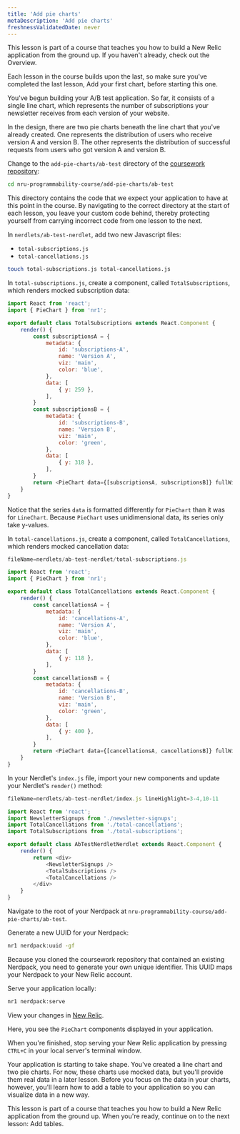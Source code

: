 ```yaml
---
title: 'Add pie charts'
metaDescription: 'Add pie charts'
freshnessValidatedDate: never
---
```


<Callout variant="tip">

This lesson is part of a course that teaches you how to build a New Relic application from the ground up. If you haven't already, check out the Overview.

Each lesson in the course builds upon the last, so make sure you've completed the last lesson, Add your first chart, before starting this one.

</Callout>

You've begun building your A/B test application. So far, it consists of a single line chart, which represents the number of subscriptions your newsletter receives from each version of your website. 

In the design, there are two pie charts beneath the line chart that you've already created. One represents the distribution of users who receive version A and version B. The other represents the distribution of successful requests from users who got version A and version B.

<Steps>

<Step>

Change to the `add-pie-charts/ab-test` directory of the [coursework repository](https://github.com/newrelic-experimental/nru-programmability-course):



```sh
cd nru-programmability-course/add-pie-charts/ab-test
```


This directory contains the code that we expect your application to have at this point in the course. By navigating to the correct directory at the start of each lesson, you leave your custom code behind, thereby protecting yourself from carrying incorrect code from one lesson to the next.

</Step>

<Step>

In `nerdlets/ab-test-nerdlet`, add two new Javascript files:

- `total-subscriptions.js`
- `total-cancellations.js`



```sh
touch total-subscriptions.js total-cancellations.js
```


</Step>

<Step>

In `total-subscriptions.js`, create a component, called `TotalSubscriptions`, which renders mocked subscription data:



```js fileName=nerdlets/ab-test-nerdlet/total-subscriptions.js
import React from 'react';
import { PieChart } from 'nr1';

export default class TotalSubscriptions extends React.Component {
    render() {
        const subscriptionsA = {
            metadata: {
                id: 'subscriptions-A',
                name: 'Version A',
                viz: 'main',
                color: 'blue',
            },
            data: [
                { y: 259 },
            ],
        }
        const subscriptionsB = {
            metadata: {
                id: 'subscriptions-B',
                name: 'Version B',
                viz: 'main',
                color: 'green',
            },
            data: [
                { y: 318 },
            ],
        }
        return <PieChart data={[subscriptionsA, subscriptionsB]} fullWidth />
    }
}
```



Notice that the series `data` is formatted differently for `PieChart` than it was for `LineChart`. Because `PieChart` uses unidimensional data, its series only take y-values.

</Step>

<Step>

In `total-cancellations.js`, create a component, called `TotalCancellations`, which renders mocked cancellation data:



```js 
fileName=nerdlets/ab-test-nerdlet/total-subscriptions.js

import React from 'react';
import { PieChart } from 'nr1';

export default class TotalCancellations extends React.Component {
    render() {
        const cancellationsA = {
            metadata: {
                id: 'cancellations-A',
                name: 'Version A',
                viz: 'main',
                color: 'blue',
            },
            data: [
                { y: 118 },
            ],
        }
        const cancellationsB = {
            metadata: {
                id: 'cancellations-B',
                name: 'Version B',
                viz: 'main',
                color: 'green',
            },
            data: [
                { y: 400 },
            ],
        }
        return <PieChart data={[cancellationsA, cancellationsB]} fullWidth />
    }
}
```


</Step>

<Step>

In your Nerdlet's `index.js` file, import your new components and update your Nerdlet's `render()` method:



```js 
fileName=nerdlets/ab-test-nerdlet/index.js lineHighlight=3-4,10-11

import React from 'react';
import NewsletterSignups from './newsletter-signups';
import TotalCancellations from './total-cancellations';
import TotalSubscriptions from './total-subscriptions';

export default class AbTestNerdletNerdlet extends React.Component {
    render() {
        return <div>
            <NewsletterSignups />
            <TotalSubscriptions />
            <TotalCancellations />
        </div>
    }
}
```



</Step>

<Step>

Navigate to the root of your Nerdpack at `nru-programmability-course/add-pie-charts/ab-test`.

</Step>

<Step>

Generate a new UUID for your Nerdpack:



```sh
nr1 nerdpack:uuid -gf
```


Because you cloned the coursework repository that contained an existing Nerdpack, you need to generate your own unique identifier. This UUID maps your Nerdpack to your New Relic account.

</Step>

<Step>

Serve your application locally:



```sh
nr1 nerdpack:serve
```


</Step>

<Step>

View your changes in [New Relic](https://one.newrelic.com?nerdpacks=local).

Here, you see the `PieChart` components displayed in your application.

When you're finished, stop serving your New Relic application by pressing `CTRL+C` in your local server's terminal window.

</Step>

</Steps>

Your application is starting to take shape. You've created a line chart and two pie charts. For now, these charts use mocked data, but you'll provide them real data in a later lesson. Before you focus on the data in your charts, however, you'll learn how to add a table to your application so you can visualize data in a new way.

<Callout variant="course">

This lesson is part of a course that teaches you how to build a New Relic application from the ground up. When you're ready, continue on to the next lesson: Add tables.

</Callout>

